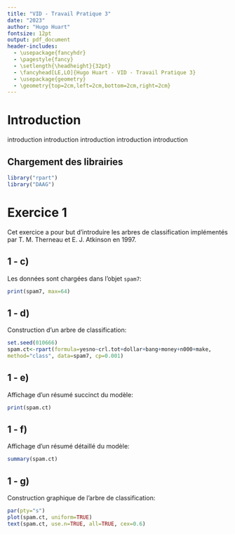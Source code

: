 ```yaml
---
title: "VID - Travail Pratique 3"
date: "2023"
author: "Hugo Huart"
fontsize: 12pt
output: pdf_document
header-includes:
  - \usepackage{fancyhdr}
  - \pagestyle{fancy}
  - \setlength{\headheight}{32pt}
  - \fancyhead[LE,LO]{Hugo Huart - VID - Travail Pratique 3}
  - \usepackage{geometry}
  - \geometry{top=2cm,left=2cm,bottom=2cm,right=2cm}
---
```


# Introduction

introduction introduction introduction introduction introduction 

## Chargement des librairies

```r
library("rpart")
library("DAAG")
```


\pagebreak
# Exercice 1

Cet exercice a pour but d'introduire les arbres de classification implémentés
par T. M. Therneau et E. J. Atkinson en 1997.


## 1 - c)

Les données sont chargées dans l'objet `spam7`:

```r
print(spam7, max=64)
```

## 1 - d)

Construction d'un arbre de classification:

```r
set.seed(010666)
spam.ct<-rpart(formula=yesno~crl.tot+dollar+bang+money+n000+make,
method="class", data=spam7, cp=0.001)
```

## 1 - e)

Affichage d'un résumé succinct du modèle:

```r
print(spam.ct)
```

## 1 - f)

Affichage d'un résumé détaillé du modèle:

```r
summary(spam.ct)
```

## 1 - g)

Construction graphique de l'arbre de classification:

```r
par(pty="s")
plot(spam.ct, uniform=TRUE)
text(spam.ct, use.n=TRUE, all=TRUE, cex=0.6)
```

